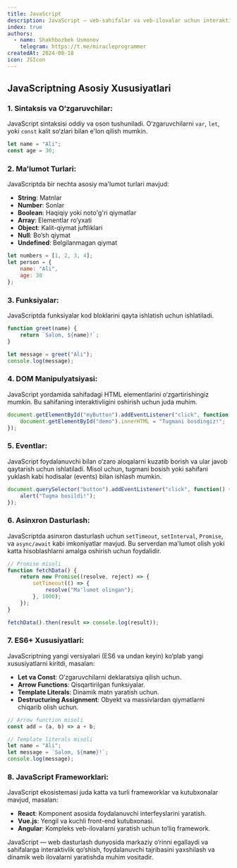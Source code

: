 ```yaml
---
title: JavaScript
description: JavaScript — veb-sahifalar va veb-ilovalar uchun interaktivlik va dinamik xususiyatlarni qo‘shish uchun ishlatiladigan dasturlash tilidir. U asosan mijoz tomonida (client-side) ishlaydi, lekin server tomonida ham (server-side) ishlatilishi mumkin. JavaScript yordamida veb-sahifalarga turli funksiyalar qo‘shishingiz, foydalanuvchi bilan o‘zaro aloqada bo‘lishingiz, va sahifani dinamik ravishda o‘zgartirishingiz mumkin.
index: true
authors:
  - name: Shakhbozbek Usmonov
    telegram: https://t.me/miracleprogrammer
createdAt: 2024-08-18
icon: JSIcon
---
```


## JavaScriptning Asosiy Xususiyatlari

### 1. **Sintaksis va O‘zgaruvchilar**:
   JavaScript sintaksisi oddiy va oson tushuniladi. O‘zgaruvchilarni `var`, `let`, yoki `const` kalit so‘zlari bilan e'lon qilish mumkin.

   ```javascript
   let name = "Ali";
   const age = 30;
   ```

### 2. **Ma'lumot Turlari**:
   JavaScriptda bir nechta asosiy ma'lumot turlari mavjud:
   - **String**: Matnlar
   - **Number**: Sonlar
   - **Boolean**: Haqiqiy yoki noto'g'ri qiymatlar
   - **Array**: Elementlar ro‘yxati
   - **Object**: Kalit-qiymat juftliklari
   - **Null**: Bo‘sh qiymat
   - **Undefined**: Belgilanmagan qiymat

   ```javascript
   let numbers = [1, 2, 3, 4];
   let person = {
       name: "Ali",
       age: 30
   };
   ```

### 3. **Funksiyalar**:
   JavaScriptda funksiyalar kod bloklarini qayta ishlatish uchun ishlatiladi.

   ```javascript
   function greet(name) {
       return `Salom, ${name}!`;
   }

   let message = greet("Ali");
   console.log(message);
   ```

### 4. **DOM Manipulyatsiyasi**:
   JavaScript yordamida sahifadagi HTML elementlarini o‘zgartirishingiz mumkin. Bu sahifaning interaktivligini oshirish uchun juda muhim.

   ```javascript
   document.getElementById("myButton").addEventListener("click", function() {
       document.getElementById("demo").innerHTML = "Tugmani bosdingiz!";
   });
   ```

### 5. **Eventlar**:
   JavaScript foydalanuvchi bilan o‘zaro aloqalarni kuzatib borish va ular javob qaytarish uchun ishlatiladi. Misol uchun, tugmani bosish yoki sahifani yuklash kabi hodisalar (events) bilan ishlash mumkin.

   ```javascript
   document.querySelector("button").addEventListener("click", function() {
       alert("Tugma bosildi!");
   });
   ```

### 6. **Asinxron Dasturlash**:
   JavaScriptda asinxron dasturlash uchun `setTimeout`, `setInterval`, `Promise`, va `async/await` kabi imkoniyatlar mavjud. Bu serverdan ma'lumot olish yoki katta hisoblashlarni amalga oshirish uchun foydalidir.

   ```javascript
   // Promise misoli
   function fetchData() {
       return new Promise((resolve, reject) => {
           setTimeout(() => {
               resolve("Ma'lumot olingan");
           }, 1000);
       });
   }

   fetchData().then(result => console.log(result));
   ```

### 7. **ES6+ Xususiyatlari**:
   JavaScriptning yangi versiyalari (ES6 va undan keyin) ko‘plab yangi xususiyatlarni kiritdi, masalan:
   - **Let va Const**: O‘zgaruvchilarni deklaratsiya qilish uchun.
   - **Arrow Functions**: Qisqartirilgan funksiyalar.
   - **Template Literals**: Dinamik matn yaratish uchun.
   - **Destructuring Assignment**: Obyekt va massivlardan qiymatlarni chiqarib olish uchun.

   ```javascript
   // Arrow function misoli
   const add = (a, b) => a + b;

   // Template literals misoli
   let name = "Ali";
   let message = `Salom, ${name}!`;
   console.log(message);
   ```

### 8. **JavaScript Frameworklari**:
   JavaScript ekosistemasi juda katta va turli frameworklar va kutubxonalar mavjud, masalan:
   - **React**: Komponent asosida foydalanuvchi interfeyslarini yaratish.
   - **Vue.js**: Yengil va kuchli front-end kutubxonasi.
   - **Angular**: Kompleks veb-ilovalarni yaratish uchun to‘liq framework.

<Callout>
  JavaScript — web dasturlash dunyosida markaziy o‘rinni egallaydi va sahifalarga interaktivlik qo‘shish, foydalanuvchi tajribasini yaxshilash va dinamik web ilovalarni yaratishda muhim vositadir.
</Callout>